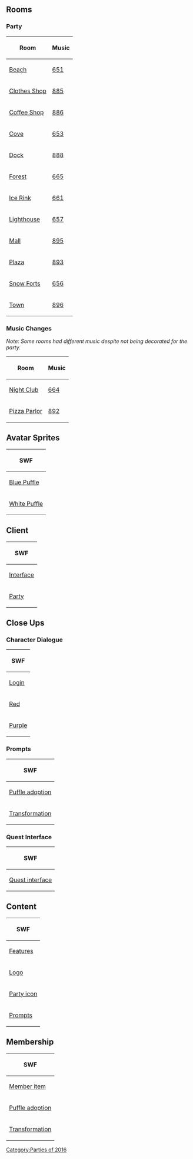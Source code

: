 {{CPW|Puffle Party 2016|Festa dos Puffles 2016}}

==Rooms==
===Party===
<center>
{|class="wikitable"
!Room!!Music
|-
|[[Media:RoomsBeach-PuffleParty2016.swf|Beach]]||[[Media:Music651.swf|651]]
|-
|[[Media:RoomsShop-PuffleParty2016.swf|Clothes Shop]]||[[Media:Music885.swf|885]]
|-
|[[Media:RoomsCoffee-PuffleParty2016.swf|Coffee Shop]]||[[Media:Music886.swf|886]]
|-
|[[Media:RoomsCove-PuffleParty2016.swf|Cove]]||[[Media:Music653.swf|653]]
|-
|[[Media:RoomsDock-PuffleParty2016.swf|Dock]]||[[Media:Music888.swf|888]]
|-
|[[Media:RoomsForest-PuffleParty2016.swf|Forest]]||[[Media:Music665.swf|665]]
|-
|[[Media:RoomsRink-PuffleParty2016.swf|Ice Rink]]||[[Media:Music661.swf|661]]
|-
|[[Media:RoomsLight-PuffleParty2016.swf|Lighthouse]]||[[Media:Music657.swf|657]]
|-
|[[Media:RoomsMall-PuffleParty2016.swf|Mall]]||[[Media:Music895.swf|895]]
|-
|[[Media:RoomsPlaza-PuffleParty2016.swf|Plaza]]||[[Media:Music893.swf|893]]
|-
|[[Media:RoomsForts-PuffleParty2016.swf|Snow Forts]]||[[Media:Music656.swf|656]]
|-
|[[Media:RoomsTown-PuffleParty2016.swf|Town]]||[[Media:Music896.swf|896]]
|}
</center>
===Music Changes===
''Note: Some rooms had different music despite not being decorated for the party.''
<center>
{|class="wikitable"
!Room!!Music
|-
|[[Media:RoomsDance-PuffleParty2016.swf|Night Club]]||[[Media:Music664.swf|664]]
|-
|[[Media:RoomsPizza-PuffleParty2016.swf|Pizza Parlor]]||[[Media:Music892.swf|892]]
|}
</center>

==Avatar Sprites==
<center>
{|class="wikitable" style="text-align: center;"
!colspan="7"|SWF
|-
|[[Media:AvatarSpritesPuffleBlue-PuffleParty2016.swf|Blue Puffle]]||[[Media:AvatarSpritesPuffleRed-PuffleParty2016.swf|Red Puffle]]||[[Media:AvatarSpritesPufflePink-PuffleParty2016.swf|Pink Puffle]]||[[Media:AvatarSpritesPuffleBlack-PuffleParty2016.swf|Black Puffle]]||[[Media:AvatarSpritesPuffleGreen-PuffleParty2016.swf|Green Puffle]]||[[Media:AvatarSpritesPufflePurple-PuffleParty2016.swf|Purple Puffle]]||[[Media:AvatarSpritesPuffleYellow-PuffleParty2016.swf|Yellow Puffle]]
|-
|[[Media:AvatarSpritesPuffleWhite-PuffleParty2016.swf|White Puffle]]||[[Media:AvatarSpritesPuffleOrange-PuffleParty2016.swf|Orange Puffle]]||[[Media:AvatarSpritesPuffleBrown-PuffleParty2016.swf|Brown Puffle]]||[[Media:AvatarSpritesPuffleGold.swf|Gold Puffle]]||[[Media:AvatarSpritesPuffleRainbow-PuffleParty2016.swf|Rainbow Puffle]]||[[Media:AvatarSpritesPuffleDog.swf|Dog Puffle]]||[[Media:AvatarSpritesPuffleCat.swf|Cat Puffle]]
|}
</center>

==Client==
<center>
{|class="wikitable"
!SWF
|-
|[[Media:ClientInterface-PuffleParty2016.swf|Interface]]
|-
|[[Media:ClientParty-PuffleParty2016.swf|Party]]
|}
</center>

==Close Ups==
===Character Dialogue===
<center>
{|class="wikitable" style="text-align: center;"
!colspan="6"|SWF
|-
|colspan="6"|[[Media:Close ups160316 Character dialogue login-PuffleParty2016.swf|Login]]
|-
|[[Media:Close ups0316 Character dialogue red-PuffleParty2016.swf|Red]]||[[Media:Close ups0316 Character dialogue blue-PuffleParty2016.swf|Blue]]||[[Media:Close ups0316 Character dialogue green-PuffleParty2016.swf|Green]]||[[Media:Close ups0316 Character dialogue yellow-PuffleParty2016.swf|Yellow]]||[[Media:Close ups0316 Character dialogue pink-PuffleParty2016.swf|Pink]]||[[Media:Close ups0316 Character dialogue orange-PuffleParty2016.swf|Orange]]
|-
|[[Media:Close ups0316 Character dialogue purple-PuffleParty2016.swf|Purple]]||[[Media:Close ups0316 Character dialogue black-PuffleParty2016.swf|Black]]||[[Media:Close ups0316 Character dialogue white-PuffleParty2016.swf|White]]||[[Media:Close ups0316 Character dialogue brown-PuffleParty2016.swf|Brown]]||[[Media:Close ups0316 Character dialogue rainbow-PuffleParty2016.swf|Rainbow]]||[[Media:Close ups0316 Character dialogue gold-PuffleParty2016.swf|Gold]]
|}
</center>
===Prompts===
<center>
{|class="wikitable"
!SWF
|-
|[[Media:Close upsPuffle adoption prompt-PuffleParty2016.swf|Puffle adoption]]
|-
|[[Media:Close upsTransformation prompt-PuffleParty2016.swf|Transformation]]
|}
</center>
===Quest Interface===
<center>
{|class="wikitable"
!SWF
|-
|[[Media:Close upsQuest interface-PuffleParty2016.swf|Quest interface]]
|}
</center>

==Content==
<center>
{|class="wikitable"
!SWF
|-
|[[Media:ContentFeatures-PuffleParty2016.swf|Features]]
|-
|[[Media:ContentLogo-PuffleParty2016.swf|Logo]]
|-
|[[Media:ContentParty icon-PuffleParty2016.swf|Party icon]]
|-
|[[Media:ContentPrompts-PuffleParty2016.swf|Prompts]]
|}
</center>

==Membership==
<center>
{|class="wikitable"
!SWF
|-
|[[Media:MembershipParty1-PuffleParty2016.swf|Member item]]
|-
|[[Media:MembershipParty2-PuffleParty2016.swf|Puffle adoption]]
|-
|[[Media:MembershipParty3-PuffleParty2016.swf|Transformation]]
|}
</center>

{{Parties}}

[[Category:Parties of 2016]]
